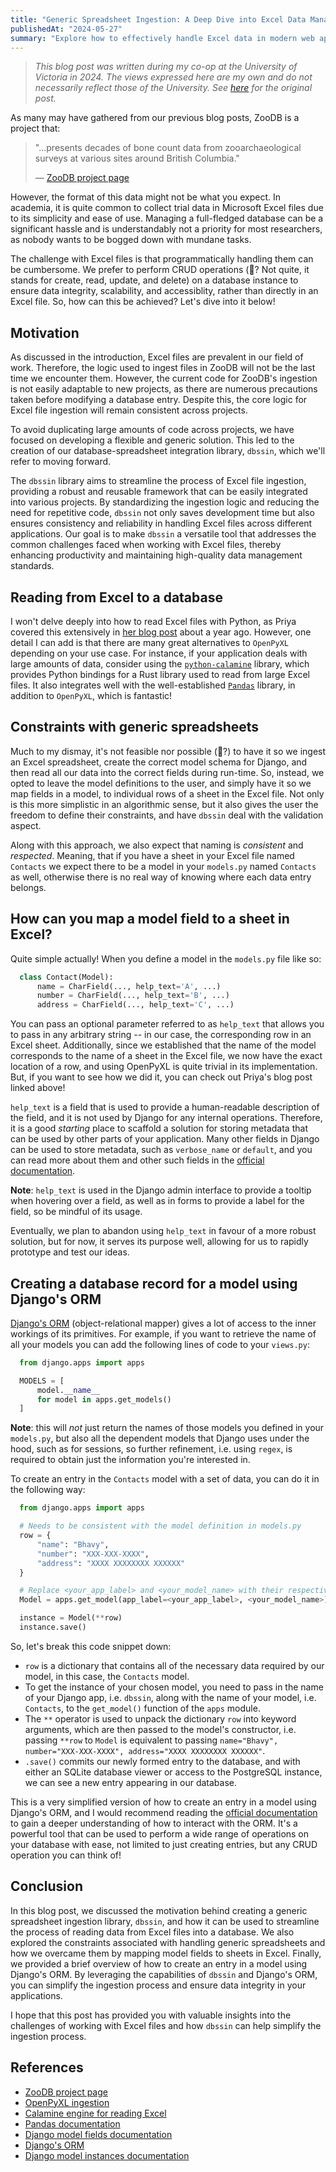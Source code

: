 ```yaml
---
title: "Generic Spreadsheet Ingestion: A Deep Dive into Excel Data Management"
publishedAt: "2024-05-27"
summary: "Explore how to effectively handle Excel data in modern web applications, with a focus on creating reusable solutions for spreadsheet ingestion and database integration."
---
```


> _This blog post was written during my co-op at the University of Victoria
> in 2024. The views expressed here are my own and do not necessarily reflect
> those of the University. See [here](https://arcsoft.uvic.ca/log/2024-05-25-generic-spreadsheet-ingestion/) for the original post._

As many may have gathered from our previous blog posts, ZooDB is a project
that:

> "...presents decades of bone count data from zooarchaeological surveys at
> various sites around British Columbia."
>
> — [ZooDB project page](https://arcsoft.uvic.ca/projects/zoodb/)

However, the format of this data might not be what you expect. In academia,
it is quite common to collect trial data in Microsoft Excel files due to its
simplicity and ease of use. Managing a full-fledged database can be a
significant hassle and is understandably not a priority for most researchers,
as nobody wants to be bogged down with mundane tasks.

The challenge with Excel files is that programmatically handling them can be
cumbersome. We prefer to perform CRUD operations (💩? Not quite, it stands for
create, read, update, and delete) on a database instance to ensure data
integrity, scalability, and accessiblity, rather than directly in an Excel file.
So, how can this be achieved? Let's dive into it below!

## Motivation

As discussed in the introduction, Excel files are prevalent in our field of
work. Therefore, the logic used to ingest files in ZooDB will not be the last
time we encounter them. However, the current code for ZooDB's ingestion is not
easily adaptable to new projects, as there are numerous precautions taken
before modifying a database entry. Despite this, the core logic for Excel file
ingestion will remain consistent across projects.

To avoid duplicating large amounts of code across projects, we have focused on
developing a flexible and generic solution. This led to the creation of our
database-spreadsheet integration library, `dbssin`, which we'll refer to moving
forward.

The `dbssin` library aims to streamline the process of Excel file ingestion,
providing a robust and reusable framework that can be easily integrated into
various projects. By standardizing the ingestion logic and reducing the need
for repetitive code, `dbssin` not only saves development time but also ensures
consistency and reliability in handling Excel files across different
applications. Our goal is to make `dbssin` a versatile tool that addresses the
common challenges faced when working with Excel files, thereby enhancing
productivity and maintaining high-quality data management standards.

## Reading from Excel to a database

I won't delve deeply into how to read Excel files with Python, as Priya covered
this extensively in [her blog post](../2023-03-28-openpyxl-ingestion)
about a year ago. However, one detail I can add is that there are many great
alternatives to `OpenPyXL` depending on your use case. For instance, if your
application deals with large amounts of data, consider using the
[`python-calamine`](https://pandas.pydata.org/docs/dev/whatsnew/v2.2.0.html#calamine-engine-for-read-excel)
library, which provides Python bindings for a Rust library used to read from
large Excel files. It also integrates well with the well-established
[`Pandas`](https://pandas.pydata.org/docs/user_guide/10min.html) library, in
addition to `OpenPyXL`, which is fantastic!

## Constraints with generic spreadsheets

Much to my dismay, it's not feasible nor possible (🤖?) to have it so we ingest
an Excel spreadsheet, create the correct model schema for Django, and then read
all our data into the correct fields during run-time. So, instead, we opted
to leave the model definitions to the user, and simply have it so we map fields
in a model, to individual rows of a sheet in the Excel file. Not only is this
more simplistic in an algorithmic sense, but it also gives the user the freedom
to define their constraints, and have `dbssin` deal with the validation aspect.

Along with this approach, we also expect that naming is _consistent_ and
_respected_. Meaning, that if you have a sheet in your Excel file named
`Contacts` we expect there to be a model in your `models.py` named `Contacts`
as well, otherwise there is no real way of knowing where each data entry
belongs.

## How can you map a model field to a sheet in Excel?

Quite simple actually! When you define a model in the `models.py` file like so:

```python
  class Contact(Model):
      name = CharField(..., help_text='A', ...)
      number = CharField(..., help_text='B', ...)
      address = CharField(..., help_text='C', ...)
```

You can pass an optional parameter referred to as `help_text` that allows you
to pass in any arbitrary string -- in our case, the corresponding row in an
Excel sheet. Additionally, since we established that the name of the model
corresponds to the name of a sheet in the Excel file, we now have the exact
location of a row, and using OpenPyXL is quite trivial in its implementation.
But, if you want to see how we did it, you can check out Priya's blog post
linked above!

`help_text` is a field that is used to provide a human-readable description of
the field, and it is not used by Django for any internal operations. Therefore,
it is a good _starting_ place to scaffold a solution for storing metadata that
can be used by other parts of your application. Many other fields in Django can
be used to store metadata, such as `verbose_name` or `default`, and you can read
more about them and other such fields in the
[official documentation](https://docs.djangoproject.com/en/5.0/ref/models/fields/).

**Note**: `help_text` is used in the Django admin interface to provide a tooltip
when hovering over a field, as well as in forms to provide a label for the field,
so be mindful of its usage.

Eventually, we plan to abandon using `help_text` in favour of a more robust
solution, but for now, it serves its purpose well, allowing for us to rapidly
prototype and test our ideas.

## Creating a database record for a model using Django's ORM

[Django's ORM](https://opensource.com/article/17/11/django-orm)
(object-relational mapper) gives a lot of access to the inner workings of its
primitives. For example, if you want to retrieve the name of all your models
you can add the following lines of code to your `views.py`:

```python
  from django.apps import apps

  MODELS = [
      model.__name__
      for model in apps.get_models()
  ]
```

**Note**: this will _not_ just return the names of those models you defined
in your `models.py`, but also all the dependent models that Django uses under
the hood, such as for sessions, so further refinement, i.e. using `regex`, is
required to obtain just the information you're interested in.

To create an entry in the `Contacts` model with a set of data, you can
do it in the following way:

```python
  from django.apps import apps

  # Needs to be consistent with the model definition in models.py
  row = {
      "name": "Bhavy",
      "number": "XXX-XXX-XXXX",
      "address": "XXXX XXXXXXXX XXXXXX"
  }

  # Replace <your_app_label> and <your_model_name> with their respective values
  Model = apps.get_model(app_label=<your_app_label>, <your_model_name>)

  instance = Model(**row)
  instance.save()
```

So, let's break this code snippet down:

- `row` is a dictionary that contains all of the necessary data required by
  our model, in this case, the `Contacts` model.
- To get the instance of your chosen model, you need to pass in the name of
  your Django app, i.e. `dbssin`, along with the name of your model, i.e.
  `Contacts`, to the `get_model()` function of the `apps` module.
- The `**` operator is used to unpack the dictionary `row` into keyword
  arguments, which are then passed to the model's constructor, i.e. passing
  `**row` to `Model` is equivalent to passing
  `name="Bhavy", number="XXX-XXX-XXXX", address="XXXX XXXXXXXX XXXXXX"`.
- `.save()` commits our newly formed entry to the database, and with either an
  SQLite database viewer or access to the PostgreSQL instance, we can see
  a new entry appearing in our database.

This is a very simplified version of how to create an entry in a model using
Django's ORM, and I would recommend reading the [official documentation](https://docs.djangoproject.com/en/5.0/ref/models/instances/)
to gain a deeper understanding of how to interact with the ORM. It's a powerful
tool that can be used to perform a wide range of operations on your database
with ease, not limited to just creating entries, but any CRUD operation you
can think of!

## Conclusion

In this blog post, we discussed the motivation behind creating a generic
spreadsheet ingestion library, `dbssin`, and how it can be used to streamline
the process of reading data from Excel files into a database. We also explored
the constraints associated with handling generic spreadsheets and how we
overcame them by mapping model fields to sheets in Excel. Finally, we provided
a brief overview of how to create an entry in a model using Django's ORM. By
leveraging the capabilities of `dbssin` and Django's ORM, you can simplify the
ingestion process and ensure data integrity in your applications.

I hope that this post has provided you with valuable insights into the
challenges of working with Excel files and how `dbssin` can help simplify the
ingestion process.

## References

- [ZooDB project page](../../projects/zoodb)
- [OpenPyXL ingestion](../2023-03-28-openpyxl-ingestion)
- [Calamine engine for reading Excel](https://pandas.pydata.org/docs/dev/whatsnew/v2.2.0.html#calamine-engine-for-read-excel)
- [Pandas documentation](https://pandas.pydata.org/docs/user_guide/10min.html)
- [Django model fields documentation](https://docs.djangoproject.com/en/5.0/ref/models/fields/)
- [Django's ORM](https://opensource.com/article/17/11/django-orm)
- [Django model instances documentation](https://docs.djangoproject.com/en/5.0/ref/models/instances/)
